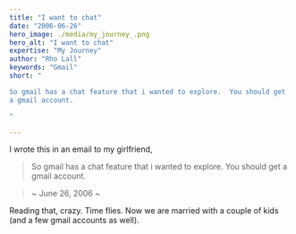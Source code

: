 ```yaml
---
title: "I want to chat"
date: "2006-06-26"
hero_image: ./media/my_journey_.png
hero_alt: "I want to chat"
expertise: "My Journey"
author: "Rho Lall"
keywords: "Gmail"
short: "

So gmail has a chat feature that i wanted to explore.  You should get
a gmail account.

"

---
```


I wrote this in an email to my girlfriend, 


> So gmail has a chat feature that i wanted to explore.  You should get a gmail account.

>~ June 26, 2006 ~

Reading that, crazy. Time flies. Now we are married with a couple of kids (and a few gmail accounts as well).